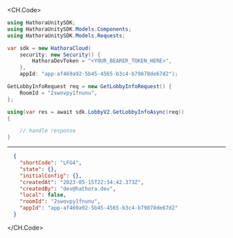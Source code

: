 
<CH.Code>
```csharp GetLobbyInfo.cs
using HathoraUnitySDK;
using HathoraUnitySDK.Models.Components;
using HathoraUnitySDK.Models.Requests;

var sdk = new HathoraCloud(
    security: new Security() {
        HathoraDevToken = "<YOUR_BEARER_TOKEN_HERE>",
    },
    appId: "app-af469a92-5b45-4565-b3c4-b79878de67d2");

GetLobbyInfoRequest req = new GetLobbyInfoRequest() {
    RoomId = "2swovpy1fnunu",
};

using(var res = await sdk.LobbyV2.GetLobbyInfoAsync(req))
{

    // handle response
}
```
---

```json Example Response
  {
    "shortCode": "LFG4",
    "state": {},
    "initialConfig": {},
    "createdAt": "2023-05-15T22:34:42.373Z",
    "createdBy": "dev@hathora.dev",
    "local": false,
    "roomId": "2swovpy1fnunu",
    "appId": "app-af469a92-5b45-4565-b3c4-b79878de67d2"
  }
```
</CH.Code>
